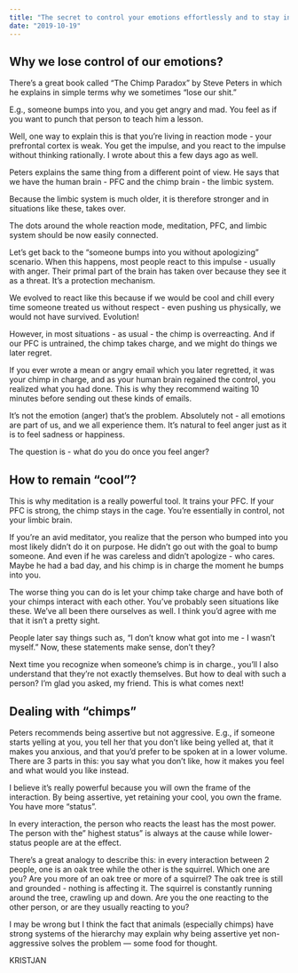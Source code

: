 ```yaml
---
title: "The secret to control your emotions effortlessly and to stay in charge of every interaction (superpower)"
date: "2019-10-19"
---
```


## Why we lose control of our emotions?

There’s a great book called “The Chimp Paradox” by Steve Peters in which he explains in simple terms why we sometimes “lose our shit.”

E.g., someone bumps into you, and you get angry and mad. You feel as if you want to punch that person to teach him a lesson.

Well, one way to explain this is that you’re living in reaction mode - your prefrontal cortex is weak. You get the impulse, and you react to the impulse without thinking rationally. I wrote about this a few days ago as well.

Peters explains the same thing from a different point of view. He says that we have the human brain - PFC and the chimp brain - the limbic system.

Because the limbic system is much older, it is therefore stronger and in situations like these, takes over.

The dots around the whole reaction mode, meditation, PFC, and limbic system should be now easily connected.

Let’s get back to the “someone bumps into you without apologizing” scenario. When this happens, most people react to this impulse - usually with anger. Their primal part of the brain has taken over because they see it as a threat. It’s a protection mechanism.

We evolved to react like this because if we would be cool and chill every time someone treated us without respect - even pushing us physically, we would not have survived. Evolution!

However, in most situations - as usual - the chimp is overreacting. And if our PFC is untrained, the chimp takes charge, and we might do things we later regret.

If you ever wrote a mean or angry email which you later regretted, it was your chimp in charge, and as your human brain regained the control, you realized what you had done. This is why they recommend waiting 10 minutes before sending out these kinds of emails.

It’s not the emotion (anger) that’s the problem. Absolutely not - all emotions are part of us, and we all experience them. It’s natural to feel anger just as it is to feel sadness or happiness.

The question is - what do you do once you feel anger?

## How to remain “cool”?

This is why meditation is a really powerful tool. It trains your PFC. If your PFC is strong, the chimp stays in the cage. You’re essentially in control, not your limbic brain.

If you’re an avid meditator, you realize that the person who bumped into you most likely didn’t do it on purpose. He didn’t go out with the goal to bump someone. And even if he was careless and didn’t apologize - who cares. Maybe he had a bad day, and his chimp is in charge the moment he bumps into you.

The worse thing you can do is let your chimp take charge and have both of your chimps interact with each other. You’ve probably seen situations like these. We’ve all been there ourselves as well. I think you’d agree with me that it isn’t a pretty sight.

People later say things such as, “I don’t know what got into me - I wasn’t myself.” Now, these statements make sense, don’t they?

Next time you recognize when someone’s chimp is in charge., you’ll l also understand that they’re not exactly themselves. But how to deal with such a person? I’m glad you asked, my friend. This is what comes next!

## Dealing with “chimps”

Peters recommends being assertive but not aggressive. E.g., if someone starts yelling at you, you tell her that you don’t like being yelled at, that it makes you anxious, and that you’d prefer to be spoken at in a lower volume. There are 3 parts in this: you say what you don’t like, how it makes you feel and what would you like instead.

I believe it’s really powerful because you will own the frame of the interaction. By being assertive, yet retaining your cool, you own the frame. You have more “status”.

In every interaction, the person who reacts the least has the most power. The person with the” highest status” is always at the cause while lower-status people are at the effect.

There’s a great analogy to describe this: in every interaction between 2 people, one is an oak tree while the other is the squirrel. Which one are you? Are you more of an oak tree or more of a squirrel? The oak tree is still and grounded - nothing is affecting it. The squirrel is constantly running around the tree, crawling up and down. Are you the one reacting to the other person, or are they usually reacting to you?

I may be wrong but I think the fact that animals (especially chimps) have strong systems of the hierarchy may explain why being assertive yet non-aggressive solves the problem — some food for thought.

KRISTJAN
